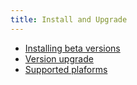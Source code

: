 ```yaml
---
title: Install and Upgrade
---
```


- [Installing beta versions](./install-preview)
- [Version upgrade](./version-upgrade.mdx)
- [Supported plaforms](./supported-platforms.mdx)